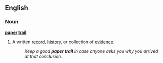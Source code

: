 ==English==
===Noun===
'''[[paper]] [[trail]]'''
#{{idiom}} A written [[record]], [[history]], or collection of [[evidence]].
#:''Keep a good '''paper trail''' in case anyone asks you why you arrived at that conclusion.''